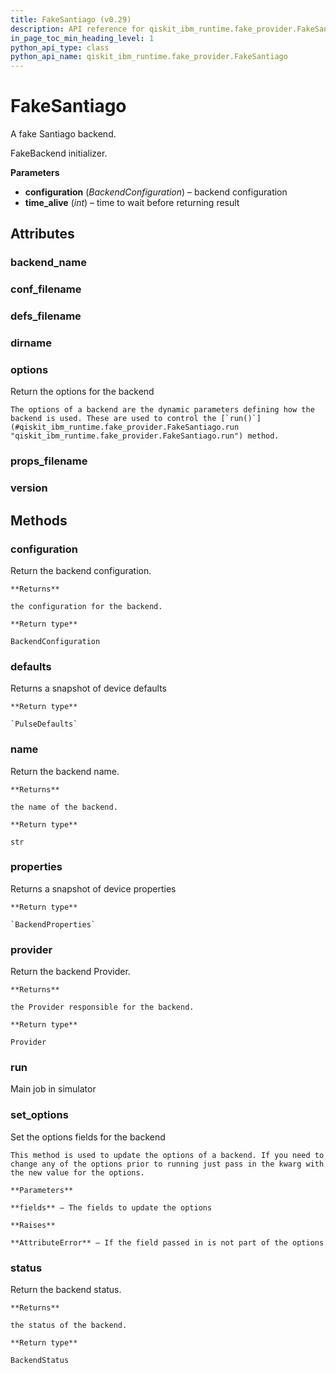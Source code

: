 ```yaml
---
title: FakeSantiago (v0.29)
description: API reference for qiskit_ibm_runtime.fake_provider.FakeSantiago in qiskit-ibm-runtime v0.29
in_page_toc_min_heading_level: 1
python_api_type: class
python_api_name: qiskit_ibm_runtime.fake_provider.FakeSantiago
---
```


# FakeSantiago

<Class id="qiskit_ibm_runtime.fake_provider.FakeSantiago" isDedicatedPage={true} github="https://github.com/Qiskit/qiskit-ibm-runtime/tree/stable/0.29/qiskit_ibm_runtime/fake_provider/backends/santiago/fake_santiago.py#L31-L38" signature="FakeSantiago" modifiers="class">
  A fake Santiago backend.

  FakeBackend initializer.

  **Parameters**

  *   **configuration** (*BackendConfiguration*) – backend configuration
  *   **time\_alive** (*int*) – time to wait before returning result

  ## Attributes

  ### backend\_name

  <Attribute id="qiskit_ibm_runtime.fake_provider.FakeSantiago.backend_name" attributeValue="'fake_santiago'" />

  ### conf\_filename

  <Attribute id="qiskit_ibm_runtime.fake_provider.FakeSantiago.conf_filename" attributeValue="'conf_santiago.json'" />

  ### defs\_filename

  <Attribute id="qiskit_ibm_runtime.fake_provider.FakeSantiago.defs_filename" attributeValue="'defs_santiago.json'" />

  ### dirname

  <Attribute id="qiskit_ibm_runtime.fake_provider.FakeSantiago.dirname" attributeValue="'/home/runner/work/qiskit-ibm-runtime/qiskit-ibm-runtime/qiskit_ibm_runtime/fake_provider/backends/santiago'" />

  ### options

  <Attribute id="qiskit_ibm_runtime.fake_provider.FakeSantiago.options">
    Return the options for the backend

    The options of a backend are the dynamic parameters defining how the backend is used. These are used to control the [`run()`](#qiskit_ibm_runtime.fake_provider.FakeSantiago.run "qiskit_ibm_runtime.fake_provider.FakeSantiago.run") method.
  </Attribute>

  ### props\_filename

  <Attribute id="qiskit_ibm_runtime.fake_provider.FakeSantiago.props_filename" attributeValue="'props_santiago.json'" />

  ### version

  <Attribute id="qiskit_ibm_runtime.fake_provider.FakeSantiago.version" attributeValue="1" />

  ## Methods

  ### configuration

  <Function id="qiskit_ibm_runtime.fake_provider.FakeSantiago.configuration" signature="configuration()">
    Return the backend configuration.

    **Returns**

    the configuration for the backend.

    **Return type**

    BackendConfiguration
  </Function>

  ### defaults

  <Function id="qiskit_ibm_runtime.fake_provider.FakeSantiago.defaults" github="https://github.com/Qiskit/qiskit-ibm-runtime/tree/stable/0.29/qiskit_ibm_runtime/fake_provider/fake_pulse_backend.py#L29-L33" signature="defaults()">
    Returns a snapshot of device defaults

    **Return type**

    `PulseDefaults`
  </Function>

  ### name

  <Function id="qiskit_ibm_runtime.fake_provider.FakeSantiago.name" signature="name()">
    Return the backend name.

    **Returns**

    the name of the backend.

    **Return type**

    str
  </Function>

  ### properties

  <Function id="qiskit_ibm_runtime.fake_provider.FakeSantiago.properties" github="https://github.com/Qiskit/qiskit-ibm-runtime/tree/stable/0.29/qiskit_ibm_runtime/fake_provider/fake_qasm_backend.py#L43-L47" signature="properties()">
    Returns a snapshot of device properties

    **Return type**

    `BackendProperties`
  </Function>

  ### provider

  <Function id="qiskit_ibm_runtime.fake_provider.FakeSantiago.provider" signature="provider()">
    Return the backend Provider.

    **Returns**

    the Provider responsible for the backend.

    **Return type**

    Provider
  </Function>

  ### run

  <Function id="qiskit_ibm_runtime.fake_provider.FakeSantiago.run" github="https://github.com/Qiskit/qiskit-ibm-runtime/tree/stable/0.29/qiskit_ibm_runtime/fake_provider/fake_backend.py#L744-L775" signature="run(run_input, **kwargs)">
    Main job in simulator
  </Function>

  ### set\_options

  <Function id="qiskit_ibm_runtime.fake_provider.FakeSantiago.set_options" signature="set_options(**fields)">
    Set the options fields for the backend

    This method is used to update the options of a backend. If you need to change any of the options prior to running just pass in the kwarg with the new value for the options.

    **Parameters**

    **fields** – The fields to update the options

    **Raises**

    **AttributeError** – If the field passed in is not part of the options
  </Function>

  ### status

  <Function id="qiskit_ibm_runtime.fake_provider.FakeSantiago.status" signature="status()">
    Return the backend status.

    **Returns**

    the status of the backend.

    **Return type**

    BackendStatus
  </Function>
</Class>

